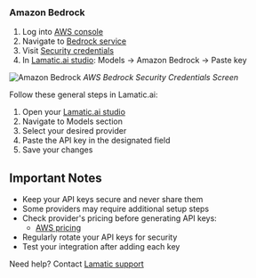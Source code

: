 [AWS console]: https://aws.amazon.com/bedrock
[AWS Bedrock]: https://console.aws.amazon.com/bedrock
[AWS credentials]: https://console.aws.amazon.com/iam/home#/security_credentials
[AWS docs]: https://docs.aws.amazon.com/bedrock/
[AWS pricing]: https://aws.amazon.com/bedrock/pricing/

[Lamatic.ai studio]: https://studio.lamatic.ai
[Lamatic support]: https://support.lamatic.ai

### Amazon Bedrock
1. Log into [AWS console]
2. Navigate to [Bedrock service][AWS Bedrock]
3. Visit [Security credentials][AWS credentials]
4. In [Lamatic.ai studio]: Models → Amazon Bedrock → Paste key

![Amazon Bedrock](/assets/amazon-bedrock-image.png)
*AWS Bedrock Security Credentials Screen*

Follow these general steps in Lamatic.ai:
1. Open your [Lamatic.ai studio]
2. Navigate to Models section
3. Select your desired provider
4. Paste the API key in the designated field
5. Save your changes

## Important Notes
- Keep your API keys secure and never share them
- Some providers may require additional setup steps
- Check provider's pricing before generating API keys:
  - [AWS pricing]
- Regularly rotate your API keys for security
- Test your integration after adding each key


Need help? Contact [Lamatic support]